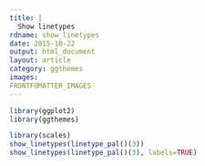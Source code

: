 ```yaml
---
title: |
  Show linetypes
rdname: show_linetypes
date: 2015-10-22
output: html_document
layout: article
category: ggthemes
images:
FRONTFOMATTER_IMAGES
---
```


```r
library(ggplot2)
library(ggthemes)
```

```r
library(scales)
show_linetypes(linetype_pal()(3))
show_linetypes(linetype_pal()(3), labels=TRUE)



```